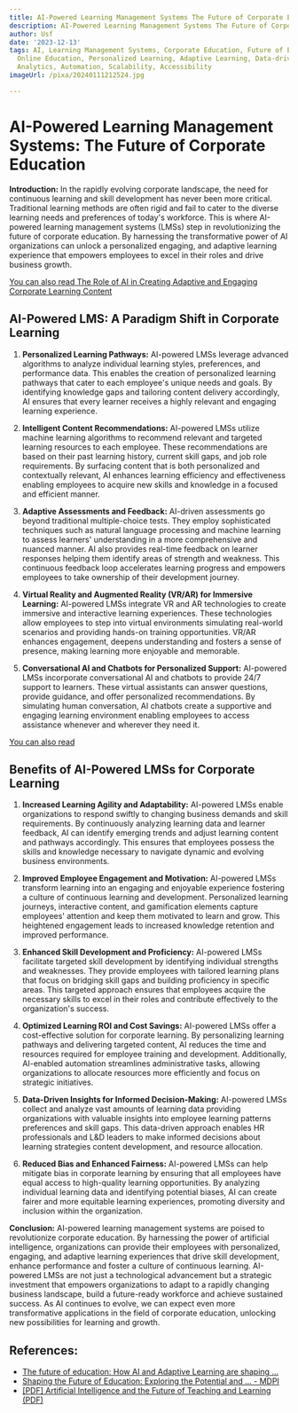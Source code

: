 ```yaml
---
title: AI-Powered Learning Management Systems The Future of Corporate Education
description: AI-Powered Learning Management Systems The Future of Corporate Education
author: Usf
date: '2023-12-13'
tags: AI, Learning Management Systems, Corporate Education, Future of Education, E-learning,
  Online Education, Personalized Learning, Adaptive Learning, Data-driven Insights,
  Analytics, Automation, Scalability, Accessibility
imageUrl: /pixa/20240111212524.jpg

---
```

# AI-Powered Learning Management  Systems: The Future of Corporate Education

**Introduction:**
In the rapidly evolving corporate landscape, the need for continuous learning and skill development has never been more critical. Traditional learning methods are often rigid and  fail to cater to the diverse learning  needs and preferences  of today's workforce. This is where  AI-powered learning management systems (LMSs) step in revolutionizing the  future of corporate education. By harnessing the transformative power of AI organizations can unlock a personalized engaging, and adaptive learning experience that empowers  employees to  excel in their roles and drive business growth.

[You can also read The  Role of AI in Creating Adaptive and Engaging Corporate Learning Content](The%20Role%20of%20AI%20in%20Creating%20Adaptive%20and%20Engaging%20Corporate%20Learning%20Content)


## AI-Powered LMS: A Paradigm Shift in Corporate Learning

1. **Personalized Learning Pathways:**
AI-powered LMSs leverage advanced algorithms to analyze individual learning styles, preferences, and performance data. This enables the creation of personalized learning pathways that cater to each employee's unique needs and goals. By identifying knowledge gaps and tailoring content delivery accordingly, AI ensures that every  learner receives a highly relevant and engaging learning  experience.

2. **Intelligent Content Recommendations:**
AI-powered LMSs utilize  machine  learning algorithms  to recommend relevant and targeted learning resources to each  employee. These recommendations are based on their past learning history, current  skill  gaps, and job role requirements. By surfacing  content  that  is both personalized and contextually relevant, AI enhances learning efficiency and effectiveness enabling employees to acquire new skills and knowledge in a focused and efficient manner.

3. **Adaptive  Assessments and Feedback:**
AI-driven assessments go beyond traditional multiple-choice tests. They employ sophisticated techniques such  as natural language processing and machine learning  to assess learners' understanding in  a more  comprehensive and nuanced manner. AI also provides real-time feedback on learner responses helping them identify areas of strength and weakness. This continuous feedback loop  accelerates learning progress and empowers employees to take  ownership of their development journey.

4. **Virtual Reality and Augmented Reality (VR/AR) for Immersive  Learning:**
AI-powered LMSs integrate VR  and AR technologies  to create immersive and interactive learning experiences. These  technologies allow employees to step into virtual environments simulating real-world scenarios and providing hands-on training opportunities. VR/AR enhances  engagement, deepens understanding and fosters a sense of presence, making learning more enjoyable and memorable.

5. **Conversational AI and Chatbots for Personalized Support:**
AI-powered LMSs incorporate conversational  AI  and chatbots to provide 24/7 support to learners. These  virtual assistants  can answer questions, provide guidance, and  offer personalized  recommendations.  By simulating human conversation, AI chatbots create  a supportive and engaging learning  environment enabling employees  to access assistance whenever and wherever they need it.

[You can also read ]()


## Benefits of  AI-Powered  LMSs for Corporate Learning

1. **Increased Learning Agility and Adaptability:**
AI-powered  LMSs enable organizations to respond  swiftly to changing business  demands and skill requirements. By continuously analyzing learning data and learner feedback, AI can identify emerging trends and adjust  learning content and pathways accordingly. This ensures that  employees possess the skills  and knowledge necessary to navigate dynamic and evolving  business environments.

2. **Improved Employee Engagement and Motivation:**
AI-powered LMSs transform  learning into an  engaging and enjoyable experience fostering  a culture of continuous learning and development. Personalized learning journeys, interactive content, and gamification elements capture employees' attention and keep them motivated to learn  and grow.  This heightened engagement leads  to increased knowledge retention and  improved  performance.

3. **Enhanced Skill Development and Proficiency:**
AI-powered LMSs facilitate targeted skill  development by identifying individual strengths and weaknesses. They  provide employees with  tailored learning plans that focus on bridging skill gaps and building proficiency in specific areas. This targeted approach ensures that employees acquire the necessary skills to excel in their roles and contribute effectively to the organization's success.

4. **Optimized  Learning ROI and Cost Savings:**
AI-powered LMSs offer a cost-effective solution for corporate learning. By personalizing learning pathways and delivering targeted content, AI reduces the time and resources required for employee training and development. Additionally, AI-enabled automation streamlines administrative tasks, allowing organizations to allocate resources more efficiently and focus on strategic initiatives.

5. **Data-Driven Insights for Informed Decision-Making:**
AI-powered  LMSs collect and analyze vast  amounts of learning data providing organizations  with  valuable insights into employee learning patterns preferences and skill gaps. This data-driven approach enables  HR professionals and L&D leaders to make informed decisions about learning strategies content development, and resource  allocation.

6. **Reduced Bias and Enhanced Fairness:**
AI-powered LMSs can help mitigate bias in corporate  learning by  ensuring that all employees have equal access to high-quality learning opportunities. By  analyzing individual learning  data and identifying potential biases, AI can create fairer and more equitable learning experiences, promoting diversity and inclusion  within the organization.

**Conclusion:**
AI-powered learning management  systems are poised to revolutionize corporate education. By harnessing the power of artificial intelligence, organizations can provide their employees with personalized, engaging, and adaptive learning  experiences that drive skill development, enhance performance and foster a culture of  continuous learning. AI-powered LMSs are not just a technological advancement but a strategic  investment that empowers organizations to adapt to a rapidly changing business landscape, build a future-ready workforce and achieve sustained success. As AI continues to  evolve, we can expect even more transformative  applications in the field of corporate  education, unlocking new possibilities  for  learning and growth.

## References:
- [The future of education: How AI and Adaptive Learning are shaping ...](https://www.infosysbpm.com/blogs/education-technology-services/the-future-of-education-how-ai-and-adaptive-learning-are-shaping-the-classrooms-of-the-future.html)
- [Shaping the Future of Education: Exploring the Potential and ... - MDPI](https://www.mdpi.com/2227-7102/13/7/692)
- [[PDF] Artificial Intelligence and the Future of Teaching and Learning (PDF)](https://www2.ed.gov/documents/ai-report/ai-report.pdf)
